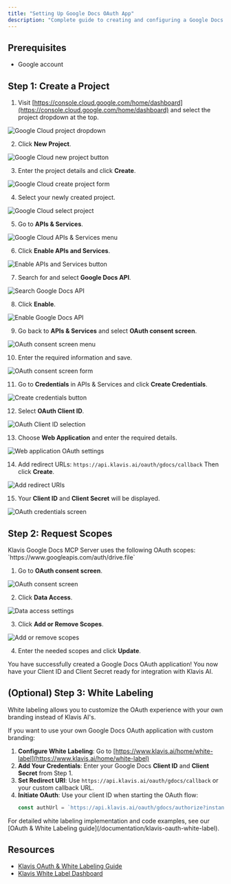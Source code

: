 ```yaml
---
title: "Setting Up Google Docs OAuth App"
description: "Complete guide to creating and configuring a Google Docs OAuth application"
---
```


## Prerequisites

- Google account

## Step 1: Create a Project

1. Visit [https://console.cloud.google.com/home/dashboard](https://console.cloud.google.com/home/dashboard) and select the project dropdown at the top.

<img src="/images/knowledge-base/google_docs_oauth_app/step1_box.png" alt="Google Cloud project dropdown" />

2. Click **New Project**.

<img src="/images/knowledge-base/google_docs_oauth_app/step2_new_project.png" alt="Google Cloud new project button" />

3. Enter the project details and click **Create**.

<img src="/images/knowledge-base/google_docs_oauth_app/step3_create.png" alt="Google Cloud create project form" />

4. Select your newly created project.

<img src="/images/knowledge-base/google_docs_oauth_app/step4_select_project.png" alt="Google Cloud select project" />

5. Go to **APIs & Services**.

<img src="/images/knowledge-base/google_docs_oauth_app/step5_apis_and_services.png" alt="Google Cloud APIs & Services menu" />

6. Click **Enable APIs and Services**.

<img src="/images/knowledge-base/google_docs_oauth_app/step6_enable_api_services.png" alt="Enable APIs and Services button" />

7. Search for and select **Google Docs API**.

<img src="/images/knowledge-base/google_docs_oauth_app/step7_select_docs.png" alt="Search Google Docs API" />

8. Click **Enable**.

<img src="/images/knowledge-base/google_docs_oauth_app/step8_enable.png" alt="Enable Google Docs API" />

9. Go back to **APIs & Services** and select **OAuth consent screen**.

<img src="/images/knowledge-base/google_docs_oauth_app/step9_oauth_screen.png" alt="OAuth consent screen menu" />

10. Enter the required information and save.

<img src="/images/knowledge-base/google_docs_oauth_app/step10_info.png" alt="OAuth consent screen form" />

11. Go to **Credentials** in APIs & Services and click **Create Credentials**.

<img src="/images/knowledge-base/google_docs_oauth_app/step11_CreateCredentials.png" alt="Create credentials button" />

12. Select **OAuth Client ID**.

<img src="/images/knowledge-base/google_docs_oauth_app/step12_OAuthClientID.png" alt="OAuth Client ID selection" />

13. Choose **Web Application** and enter the required details.

<img src="/images/knowledge-base/google_docs_oauth_app/step13_WebApplication.png" alt="Web application OAuth settings" />

14. Add redirect URLs:
    `https://api.klavis.ai/oauth/gdocs/callback`
    Then click **Create**.

<img src="/images/knowledge-base/google_docs_oauth_app/step14_redirect_uri.png" alt="Add redirect URIs" />

15. Your **Client ID** and **Client Secret** will be displayed.

<img src="/images/knowledge-base/google_docs_oauth_app/step15_credentials.png" alt="OAuth credentials screen" />


## Step 2: Request Scopes

<Note>
Klavis Google Docs MCP Server uses the following OAuth scopes:
`https://www.googleapis.com/auth/drive.file`
</Note>

1. Go to **OAuth consent screen**.

<img src="/images/knowledge-base/google_docs_oauth_app/scope1_oauth.png" alt="OAuth consent screen" />

2. Click **Data Access**.

<img src="/images/knowledge-base/google_docs_oauth_app/scope2_data_access.png" alt="Data access settings" />

3. Click **Add or Remove Scopes**.

<img src="/images/knowledge-base/google_docs_oauth_app/scope3_add_scopes.png" alt="Add or remove scopes" />

4. Enter the needed scopes and click **Update**.

<Check>
You have successfully created a Google Docs OAuth application! You now have your Client ID and Client Secret ready for integration with Klavis AI.
</Check>

## (Optional) Step 3: White Labeling

<Note>
White labeling allows you to customize the OAuth experience with your own branding instead of Klavis AI's.
</Note>

If you want to use your own Google Docs OAuth application with custom branding:

1. **Configure White Labeling**: Go to [https://www.klavis.ai/home/white-label](https://www.klavis.ai/home/white-label)
2. **Add Your Credentials**: Enter your Google Docs **Client ID** and **Client Secret** from Step 1.
3. **Set Redirect URI**: Use `https://api.klavis.ai/oauth/gdocs/callback` or your custom callback URL.
4. **Initiate OAuth**: Use your client ID when starting the OAuth flow:
   ```javascript
   const authUrl = `https://api.klavis.ai/oauth/gdocs/authorize?instance_id=${instanceId}&client_id=${yourClientId}`;
   ```
<Tip>
For detailed white labeling implementation and code examples, see our [OAuth & White Labeling guide](/documentation/klavis-oauth-white-label).
</Tip>

## Resources
- [Klavis OAuth & White Labeling Guide](/documentation/klavis-oauth-white-label)
- [Klavis White Label Dashboard](https://www.klavis.ai/home/white-label)
